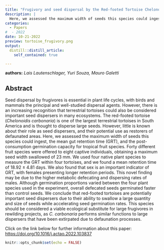```yaml
---
title: "Frugivory and seed dispersal by the Red-footed Tortoise Chelonoidis carbonaria"
description: |
  Here, we assessed the maximum width of seeds this species could ingest, the mean gut retention time (GRT), and the post-consumption germination capacity for tropical fruit species.
categories:
  - Papers 
#  - 2022
date: 10-21-2022
preview: tortoise_frugivory.png
output:
  distill::distill_article:
    self_contained: true

---
```

**authors:** *Lais Lautenschlager, Yuri Souza, Mauro Galetti*


## **Abstract**

Seed dispersal by frugivores is essential in plant life cycles, with birds and mammals the principal and well-studied dispersal agents. However, there is an increasing recognition that terrestrial tortoises could also be considered important seed dispersers in many ecosystems. The red-footed tortoise (*Chelonoidis carbonaria*) is one of the largest terrestrial tortoises in South America and is thought to disperse large seeds. However, little is known about their role as seed dispersers, and their potential use as restorers of defaunated areas. Here, we assessed the maximum width of seeds this species could ingest, the mean gut retention time (GRT), and the post-consumption germination capacity for tropical fruit species. Forty different fruit species were offered to eight captive individuals, obtaining a maximum seed width swallowed of 23 mm. We used four native plant species to measure the GRT within four tortoises, and we found a mean retention time of 18.92 ± 4.81 days. We also found that sex is an important indicator of GRT, with females presenting longer retention periods. This novel finding may be due to the higher metabolic defecating and dispersing rates of males. Although germination proportions varied between the four plant species used in the experiment, overall defecated seeds germinated faster than control seeds. We conclude that red-footed tortoises are potentially important seed dispersers due to their ability to swallow a large quantity and size of seeds while accelerating seed germination rates. This species should be considered a viable ecological substitute for large frugivores in rewilding projects, as *C. carbonaria* performs similar functions to large dispersers that have been extirpated due to defaunation processes.

Click on the link below for further information about this paper: [https://doi.org/10.1016/j.actao.2022.103837](https://doi.org/10.1016/j.actao.2022.103837)

```r
knitr::opts_chunk$set(echo = FALSE)
```

<!-- adding share buttons on the right side of the page -->
<!-- AddToAny BEGIN -->
<div class="a2a_kit a2a_kit_size_32 a2a_floating_style a2a_vertical_style" style="right:0px; top:150px; data-a2a-url="https://souzayuri.github.io/" data-a2a-title="Yuri Souza">
<a class="a2a_button_twitter"></a>
</div>
<script>
var a2a_config = a2a_config || {};
a2a_config.onclick = 1;
</script>
<script async src="https://static.addtoany.com/menu/page.js"></script>
<!-- AddToAny END -->

